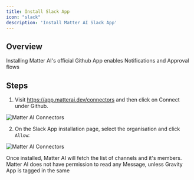 ```yaml
---
title: Install Slack App
icon: "slack"
description: 'Install Matter AI Slack App'
---
```

## Overview
Installing Matter AI's official Github App enables Notifications and Approval flows

## Steps

1. Visit https://app.matterai.dev/connectors and then click on Connect under Github.

<img
  className="block"
  src="/images/connectors/connectors.png"
  alt="Matter AI Connectors"
/>

2. On the Slack App installation page, select the organisation and click `Allow`:

<img
  className="block"
  src="/images/connectors/slack-app.png"
  alt="Matter AI Connectors"
/>


<Note>Once installed, Matter AI will fetch the list of channels and it's members. Matter AI does not have permission to read any Message, unless Gravity App is tagged in the same</Note> 